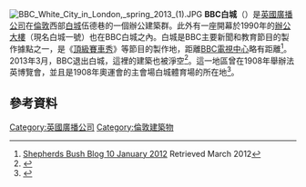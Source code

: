 {{coord|51|30|50|N|0|13|36|W|display=title}}
[[File:BBC_White_City_in_London,_spring_2013_(1).JPG|thumb]]
'''BBC白城'''（{{lang-en|BBC White City}}）是[[英國廣播公司|英國廣播公司]]在[[倫敦|倫敦]]西部[[白城_(倫敦)|白城]]伍德巷的一個辦公建築群。此外有一座開幕於1990年的[[辦公大樓|辦公大樓]]（現名白城一號）也在BBC白城之內。白城是BBC主要新聞和教育節目的製作據點之一，是《[[英国疯狂汽车秀|頂級賽車秀]]》等節目的製作地，距離[[BBC電視中心|BBC電視中心]]略有距離<ref>[http://shepherds-bush.blogspot.co.uk/2012/01/imperial-college-submits-plans-for-bbc.html Shepherds Bush Blog 10 January 2012] {{Wayback|url=http://shepherds-bush.blogspot.co.uk/2012/01/imperial-college-submits-plans-for-bbc.html |date=20151123033147 }} Retrieved March 2012</ref>。2013年3月，BBC退出白城，這裡的建築也被淨空<ref>{{cite web |url=http://www.bbc.co.uk/blogs/aboutthebbc/posts/BBC-White-City-The-final-hours |title=Closure of the White City building |last1=Errtibi |first1=Rachid |date=28 March 2013 |publisher=BBC |accessdate=15 May 2013 |archive-date=2014-12-10 |archive-url=https://web.archive.org/web/20141210131023/http://www.bbc.co.uk/blogs/aboutthebbc/posts/BBC-White-City-The-final-hours |dead-url=no }}</ref>。這一地區曾在1908年舉辦法英博覽會，並且是1908年奧運會的主會場白城體育場的所在地<ref>{{cite web|url=http://www.bbc.co.uk/heritage/in_depth/buildings/white_city.shtml|title=BBC buildings|accessdate=5 November 2007|publisher=BBC History|archiveurl=https://web.archive.org/web/20070915122102/http://www.bbc.co.uk/heritage/in_depth/buildings/white_city.shtml|archivedate=2007年9月15日|deadurl=yes}}</ref>。
{{Commons|Category:BBC White City}}

{{BBC}}

==參考資料==
{{reflist|colwidth=30em}}
[[Category:英國廣播公司|Category:英國廣播公司]]
[[Category:倫敦建築物|Category:倫敦建築物]]